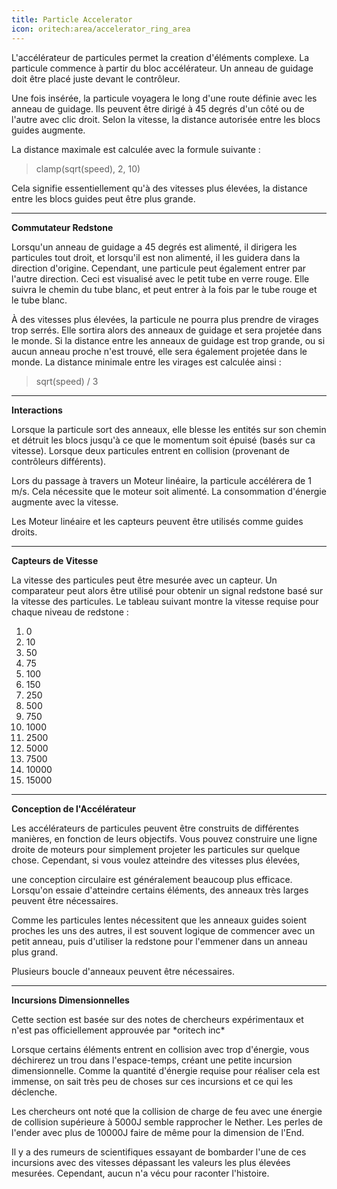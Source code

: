 ```yaml
---
title: Particle Accelerator
icon: oritech:area/accelerator_ring_area
---
```


L'accélérateur de particules permet la creation d'éléments complexe. La particule commence à partir du bloc accélérateur. Un anneau de guidage doit être placé juste devant le contrôleur.

<center>
<ModAsset location="oritech:area/accelerator_ring_area" width={500} />
</center>

Une fois insérée, la particule voyagera le long d'une route définie avec les anneau de guidage. Ils peuvent être dirigé à 45 degrés d'un côté ou de l'autre avec clic droit. Selon la vitesse, la distance autorisée entre les blocs guides augmente.

La distance maximale est calculée avec la formule suivante :

> clamp(sqrt(speed), 2, 10)

Cela signifie essentiellement qu'à des vitesses plus élevées, la distance entre les blocs guides peut être plus grande.

---

**Commutateur Redstone**

Lorsqu'un anneau de guidage a 45 degrés est alimenté, il dirigera les particules tout droit, et lorsqu'il est non alimenté, il les guidera dans la direction d'origine. Cependant, une particule peut également entrer par l'autre direction. Ceci est visualisé avec le petit tube en verre rouge. Elle suivra le chemin du tube blanc, et peut entrer à la fois par le tube rouge et le tube blanc.

<center>
<ModAsset location="oritech:area/accelerator_switch_area" width={500} />
</center>

À des vitesses plus élevées, la particule ne pourra plus prendre de virages trop serrés. Elle sortira alors des anneaux de guidage et sera projetée dans le monde. Si la distance entre les anneaux de guidage est trop grande, ou si aucun anneau proche n'est trouvé, elle sera également projetée dans le monde. La distance minimale entre les virages est calculée ainsi :

> sqrt(speed) / 3

---

**Interactions**

Lorsque la particule sort des anneaux, elle blesse les entités sur son chemin et détruit les blocs jusqu'à ce que le momentum soit épuisé (basés sur ca vitesse). Lorsque deux particules entrent en collision (provenant de contrôleurs différents).

Lors du passage à travers un Moteur linéaire, la particule accélérera de 1 m/s. Cela nécessite que le moteur soit alimenté. La consommation d'énergie augmente avec la vitesse.

Les Moteur linéaire et les capteurs peuvent être utilisés comme guides droits.

---

**Capteurs de Vitesse**

La vitesse des particules peut être mesurée avec un capteur. Un comparateur peut alors être utilisé pour obtenir un signal redstone basé sur la vitesse des particules. Le tableau suivant montre la vitesse requise pour chaque niveau de redstone :

1. 0
2. 10
3. 50
4. 75
5. 100
6. 150
7. 250
8. 500
9. 750
10. 1000
11. 2500
12. 5000
13. 7500
14. 10000
15. 15000

---

**Conception de l'Accélérateur**


Les accélérateurs de particules peuvent être construits de différentes manières, en fonction de leurs objectifs. Vous pouvez construire une ligne droite de moteurs pour simplement projeter les particules sur quelque chose. Cependant, si vous voulez atteindre des vitesses plus élevées,

une conception circulaire est généralement beaucoup plus efficace. Lorsqu'on essaie d'atteindre certains éléments, des anneaux très larges peuvent être nécessaires.

Comme les particules lentes nécessitent que les anneaux guides soient proches les uns des autres, il est souvent logique de commencer avec un petit anneau, puis d'utiliser la redstone pour l'emmener dans un anneau plus grand.

Plusieurs boucle d'anneaux peuvent être nécessaires.

---

**Incursions Dimensionnelles**

<Callout variant="warning">
    Cette section est basée sur des notes de chercheurs expérimentaux et n'est pas officiellement approuvée par *oritech inc*
</Callout>

Lorsque certains éléments entrent en collision avec trop d'énergie, vous déchirerez un trou dans l'espace-temps, créant une petite incursion dimensionnelle. Comme la quantité d'énergie requise pour réaliser cela est immense, on sait très peu de choses sur ces incursions et ce qui les déclenche. 

Les chercheurs ont noté que la collision de charge de feu avec une énergie de collision supérieure à 5000J semble rapprocher le Nether. Les perles de l'ender avec plus de 10000J faire de même pour la dimension de l'End.

Il y a des rumeurs de scientifiques essayant de bombarder l'une de ces incursions avec des vitesses dépassant les valeurs les plus élevées mesurées. Cependant, aucun n'a vécu pour raconter l'histoire.
